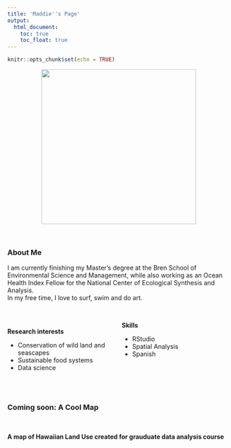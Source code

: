 ```yaml
---
title: 'Maddie''s Page'
output:
  html_document:
    toc: true
    toc_float: true
---
```



```r
knitr::opts_chunk$set(echo = TRUE)
```
<center><img src="images/avatar.jpg" width="350px"></center>

<br>  
  
### About Me

I am currently finishing my Master's degree at the Bren School of Environmental Science and Management, while also working as an Ocean Health Index Fellow for the National Center of Ecological Synthesis and Analysis.
<br>
In my free time, I love to surf, swim and do art.

<br>


<style>
  .col2 {
    columns: 2 200px;         /* number of columns and width in pixels*/
    -webkit-columns: 2 200px; /* chrome, safari */
    -moz-columns: 2 200px;    /* firefox */
  }
</style>
 

<div class="col2">
**Research interests**

- Conservation of wild land and seascapes
- Sustainable food systems
- Data science
<br>
<br>

**Skills**

- RStudio
- Spatial Analysis
- Spanish
<br>
<br>

</div>
<br>

### Coming soon: A Cool Map
<br>

**A map of Hawaiian Land Use created for grauduate data analysis course**


